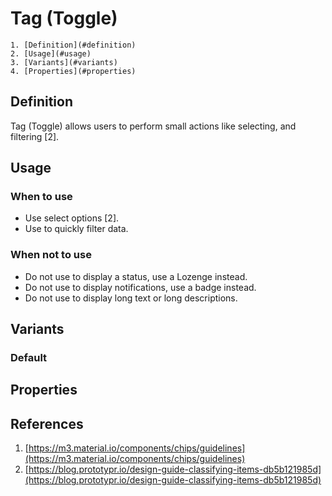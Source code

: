 

<Meta of={ToggleTag} />

# Tag (Toggle)
    1. [Definition](#definition)
    2. [Usage](#usage)
    3. [Variants](#variants)
    4. [Properties](#properties)

## Definition
Tag (Toggle) allows users to perform small actions like selecting, and filtering [2]. 
<Canvas of={ToggleTag.Default} />

## Usage
### When to use 
- Use select options [2]. 
- Use to quickly filter data.

### When not to use 
- Do not use to display a status, use a Lozenge instead.
- Do not use to display notifications, use a badge instead.
- Do not use to display long text or long descriptions.

## Variants
### Default
<Canvas of={ToggleTag.Default} />

## Properties
<ArgTypes of={ToggleTag} />

## References
1. [https://m3.material.io/components/chips/guidelines](https://m3.material.io/components/chips/guidelines)
2. [https://blog.prototypr.io/design-guide-classifying-items-db5b121985d](https://blog.prototypr.io/design-guide-classifying-items-db5b121985d)
